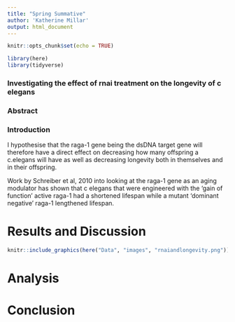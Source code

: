 ```yaml
---
title: "Spring Summative"
author: 'Katherine Millar' 
output: html_document
---
```


```r
knitr::opts_chunk$set(echo = TRUE)
```

```r
library(here)
library(tidyverse)
```
### Investigating the effect of rnai treatment on the longevity of c elegans 

### Abstract 

### Introduction
 
I hypothesise that the raga-1 gene being the dsDNA target gene will therefore have a direct effect on decreasing how many offspring a c.elegans will have as well as decreasing longevity both in themselves and in their offspring. 

Work by Schreiber et al, 2010 into looking at the raga-1 gene as an aging modulator has shown that c elegans that were engineered with  the ‘gain of function’ active raga-1 had a shortened lifespan while a mutant ‘dominant negative’ raga-1 lengthened lifespan.

# Results and Discussion
```r
knitr::include_graphics(here("Data", "images", "rnaiandlongevity.png"))
```

# Analysis 

# Conclusion 






```r

```

